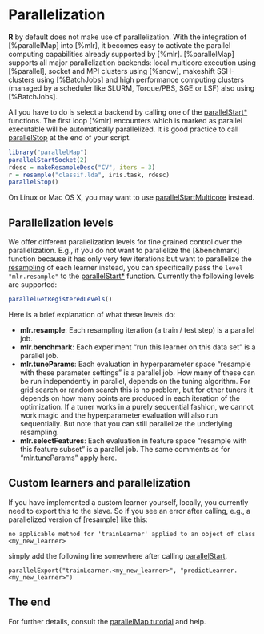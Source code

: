 # Parallelization

**R** by default does not make use of parallelization.
With the integration of [%parallelMap] into [%mlr], it becomes easy to activate the parallel computing capabilities already supported by [%mlr].
[%parallelMap] supports all major parallelization backends: local multicore execution using [%parallel], socket and MPI clusters using [%snow], makeshift SSH-clusters using [%BatchJobs] and high performance computing clusters (managed by a scheduler like SLURM, Torque/PBS, SGE or LSF) also using [%BatchJobs].

All you have to do is select a backend by calling one of the
[parallelStart*](&parallelMap::parallelStart) functions.
The first loop [%mlr] encounters which is marked as parallel executable will be automatically parallelized.
It is good practice to call [parallelStop](&parallelMap::parallelStop) at the end of your script.

```r
library("parallelMap")
parallelStartSocket(2)
rdesc = makeResampleDesc("CV", iters = 3)
r = resample("classif.lda", iris.task, rdesc)
parallelStop()
```

On Linux or Mac OS X, you may want to use
[parallelStartMulticore](&parallelMap::parallelStart) instead.

## Parallelization levels

We offer different parallelization levels for fine grained control over the parallelization.
E.g., if you do not want to parallelize the [&benchmark] function because it has only very few iterations but want to parallelize the [resampling](&resample) of each learner instead,
you can specifically pass the ``level`` `"mlr.resample"` to the [parallelStart*](&parallelMap::parallelStart) function.
Currently the following levels are supported:
```r
parallelGetRegisteredLevels()
```

Here is a brief explanation of what these levels do:

* **mlr.resample**: Each resampling iteration (a train / test step) is a parallel job.
* **mlr.benchmark**: Each experiment "run this learner on this data set" is a parallel job.
* **mlr.tuneParams**: Each evaluation in hyperparameter space "resample with these parameter settings" is a parallel job.
  How many of these can be run independently in parallel, depends on the tuning algorithm.
  For grid search or random search this is
  no problem, but for other tuners it depends on how many points are produced in each iteration
  of the optimization. If a tuner works in a purely sequential fashion, we cannot work magic and the
  hyperparameter evaluation will also run sequentially. But note that you can still parallelize the
  underlying resampling.
* **mlr.selectFeatures**: Each evaluation in feature space "resample with this feature subset" is a parallel job.
  The same comments as for "mlr.tuneParams" apply here.


## Custom learners and parallelization

If you have implemented a custom learner yourself, locally, you currently need to export this to the slave.
So if you see an error after calling, e.g., a parallelized version of [resample] like this:
```
no applicable method for 'trainLearner' applied to an object of class <my_new_learner>
```
simply add the following line somewhere after calling [parallelStart](&parallelMap::parallelStart).
```
parallelExport("trainLearner.<my_new_learner>", "predictLearner.<my_new_learner>")
```


## The end

For further details, consult the
[parallelMap tutorial](https://github.com/berndbischl/parallelMap#parallelmap) and help.
